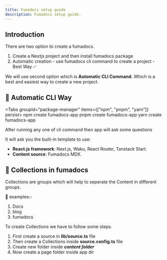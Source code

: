 ```yaml
---
title: Fumadocs setup guide
description: Fumadocs setup guide.
---
```


## Introduction

There are two option to create a fumadocs.

1. Create a Nextjs project and then install fumadocs package
2. Automatic creation - use fumadocs cli command to create a project - Best Way ✅

We will use second option which is **Automatic CLI Command**. Which is a best and easiest way to create a new project.

## 🚀 Automatic CLI Way

<Tabs groupId="package-manager" items={["npm", "pnpm", "yarn"]} persist>
  <Tab value="npm">npm create fumadocs-app</Tab>
  <Tab value="pnpm">pnpm create fumadocs-app</Tab>
  <Tab value="yarn">yarn create fumadocs-app</Tab>
</Tabs>

After running any one of cli command then app will ask some questions

It will ask you the built-in template to use:

- **React.js framework**: Next.js, Waku, React Router, Tanstack Start.
- **Content source**: Fumadocs MDX.

## 📂 Collections in fumadocs

Collections are groups which will help to seperate the Content in different groups.

🧐 examples:-

1. Docs
2. blog
3. fumadocs

To create Collections we have to follow some steps.

1. First create a source in **lib/source.ts** file
2. Then create a Collections inside **source.config.ts** file
3. Create new folder inside **_content folder_**
4. Now create a page folder inside app dir
